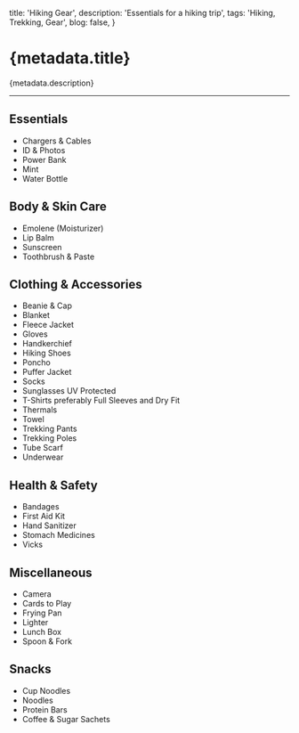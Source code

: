 
  title: 'Hiking Gear',
  description: 'Essentials for a hiking trip',
  tags: 'Hiking, Trekking, Gear',
  blog: false,
}

# {metadata.title}

{metadata.description}

---

## Essentials

- Chargers & Cables
- ID & Photos
- Power Bank
- Mint
- Water Bottle

## Body & Skin Care

- Emolene (Moisturizer)
- Lip Balm
- Sunscreen
- Toothbrush & Paste

## Clothing & Accessories

- Beanie & Cap
- Blanket
- Fleece Jacket
- Gloves
- Handkerchief
- Hiking Shoes
- Poncho
- Puffer Jacket
- Socks
- Sunglasses UV Protected
- T-Shirts preferably Full Sleeves and Dry Fit
- Thermals
- Towel
- Trekking Pants
- Trekking Poles
- Tube Scarf
- Underwear

## Health & Safety

- Bandages
- First Aid Kit
- Hand Sanitizer
- Stomach Medicines
- Vicks

## Miscellaneous

- Camera
- Cards to Play
- Frying Pan
- Lighter
- Lunch Box
- Spoon & Fork

## Snacks

- Cup Noodles
- Noodles
- Protein Bars
- Coffee & Sugar Sachets
